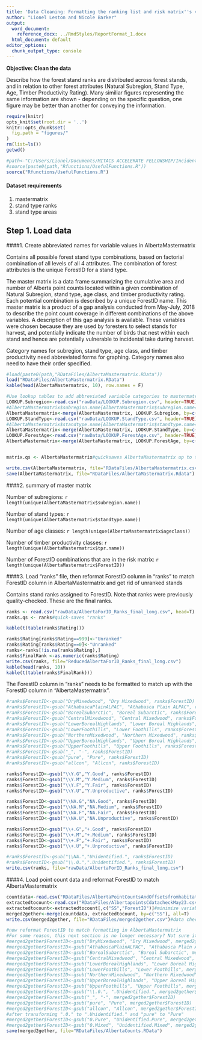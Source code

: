 ---
title: 'Data Cleaning: Formatting the ranking list and risk matrix''s variables'
author: "Lionel Leston and Nicole Barker"
output:
  word_document:
    reference_docx: ../RmdStyles/ReportFormat_1.docx
  html_document: default
editor_options: 
  chunk_output_type: console
---

**Objective: Clean the data**

Describe how the forest stand ranks are distributed across forest stands, and in relation to other forest attributes (Natural Subregion, Stand Type, Age, Timber Productivity Rating). Many similiar figures representing the same information are shown - depending on the specific question, one figure may be better than another for conveying the information. 


``` {r setup, echo=F, message=F, warning=F}
require(knitr)
opts_knit$set(root.dir = '..')
knitr::opts_chunk$set(
  fig.path = "figures/"
)
rm(list=ls())
getwd()
```

``` {r}
#path<-"C:/Users/Lionel/Documents/MITACS ACCELERATE FELLOWSHIP/Incidental Take Risk Ranking Matrix for Westfraser/Git Repository/My Repos/BC_Risk_Matrix/"
#source(paste0(path,"Rfunctions/UsefulFunctions.R"))
source("Rfunctions/UsefulFunctions.R")
```

#### Dataset requirements

1. mastermatrix
2. stand type ranks
3. stand type areas

## Step 1. Load data

####1. Create abbreviated names for variable values in AlbertaMastermatrix

Contains all possible forest stand type combinations, based on factorial combination of all levels of all 4 attributes. The combination of forest attributes is the unique ForestID for a stand type.

The master matrix is a data frame summarizing the cumulative area and number of Alberta point counts located within a given combination of Natural Subregion, stand type, age class, and timber productivity rating. Each potential combination is described by a unique ForestID name. This master matrix is a product of a gap analysis conducted from May-July, 2018 to describe the point count coverage in different combinations of the above variables. A description of this gap analysis is available. These variables were chosen because they are used by foresters to select stands for harvest, and potentially indicate the number of birds that nest within each stand and hence are potentially vulnerable to incidental take during harvest.

Category names for subregion, stand type, age class, and timber productivity need abbreviated forms for graphing. Category names also need to have their order specified.

```{r load.matrixTemplate, echo=T, eval=T}
#load(paste0(path,"RDataFiles/AlbertaMastermatrix.RData"))
load("RDataFiles/AlbertaMastermatrix.RData")
kable(head(AlbertaMastermatrix, 10), row.names = F)

#Use lookup tables to add abbreviated variable categories to mastermatrix
LOOKUP.Subregion<-read.csv("rawData/LOOKUP.Subregion.csv", header=TRUE)
#AlbertaMastermatrix$subregion.name[AlbertaMastermatrix$subregion.name=="0"]<-"Unidentified"
AlbertaMastermatrix<-merge(AlbertaMastermatrix, LOOKUP.Subregion, by=c("subregion.name"), all.x=T)
LOOKUP.StandType<-read.csv("rawData/LOOKUP.StandType.csv", header=TRUE)
#AlbertaMastermatrix$standtype.name[AlbertaMastermatrix$standtype.name=="0"]<-"Unidentified"
AlbertaMastermatrix<-merge(AlbertaMastermatrix, LOOKUP.StandType, by=c("standtype.name"), all.x=T)
LOOKUP.ForestAge<-read.csv("rawData/LOOKUP.ForestAge.csv", header=TRUE)
AlbertaMastermatrix<-merge(AlbertaMastermatrix, LOOKUP.ForestAge, by=c("ageclass"), all.x=T)


matrix.qs <- AlbertaMastermatrix#quicksaves AlbertaMastermatrix up to this point

write.csv(AlbertaMastermatrix, file="RDataFiles/AlbertaMastermatrix.csv")
save(AlbertaMastermatrix, file="RDataFiles/AlbertaMastermatrix.Rdata")
```

####2. summary of master matrix

Number of subregions: `r length(unique(AlbertaMastermatrix$subregion.name))`

Number of stand types: `r length(unique(AlbertaMastermatrix$standtype.name))`

Number of age classes: `r length(unique(AlbertaMastermatrix$ageclass))`

Number of timber productivity classes: `r length(unique(AlbertaMastermatrix$tpr.name))`

Number of ForestID combinations that are in the risk matrix: `r length(unique(AlbertaMastermatrix$ForestID))`

####3. Load "ranks" file, then reformat ForestID column in "ranks" to match ForestID column in AlbertaMastermatrix and get rid of unranked stands

Contains stand ranks assigned to ForestID. Note that ranks were previously quality-checked. These are the final ranks. 

``` {r}
ranks <- read.csv("rawData/AlbertaForID_Ranks_final_long.csv", head=T)
ranks.qs <- ranks#quick-saves "ranks"

kable(t(table(ranks$Rating)))
```


``` {r}
ranks$Rating[ranks$Rating==999]<-"Unranked"
ranks$Rating[ranks$Rating==0]<-"Unranked"
ranks<-ranks[!is.na(ranks$Rating),]
ranks$FinalRank <-as.numeric(ranks$Rating) 
write.csv(ranks, file="ReducedAlbertaForID_Ranks_final_long.csv")
kable(head(ranks, 10))
kable(t(table(ranks$FinalRank)))
```

The ForestID column in "ranks" needs to be formatted to match up with the ForestID column in "AlbertaMastermatrix".

``` {r}
#ranks$ForestID<-gsub("DryMixedwood", "Dry Mixedwood", ranks$ForestID)
#ranks$ForestID<-gsub("AthabascaPlainALPAC", "Athabasca Plain ALPAC", ranks$ForestID)
#ranks$ForestID<-gsub("BorealSubarctic", "Boreal Subarctic", ranks$ForestID)
#ranks$ForestID<-gsub("CentralMixedwood", "Central Mixedwood", ranks$ForestID)
#ranks$ForestID<-gsub("LowerBorealHighlands", "Lower Boreal Highlands", ranks$ForestID)
#ranks$ForestID<-gsub("LowerFoothills", "Lower Foothills", ranks$ForestID)
#ranks$ForestID<-gsub("NorthernMixedwood", "Northern Mixedwood", ranks$ForestID)
#ranks$ForestID<-gsub("UpperBorealHighlands", "Upper Boreal Highlands", ranks$ForestID)
#ranks$ForestID<-gsub("UpperFoothills", "Upper Foothills", ranks$ForestID)
#ranks$ForestID<-gsub("_", "-", ranks$ForestID)
#ranks$ForestID<-gsub("pure", "Pure", ranks$ForestID)
#ranks$ForestID<-gsub("allcon", "Allcon", ranks$ForestID)

ranks$ForestID<-gsub("\\Y.G","Y.Good", ranks$ForestID)
ranks$ForestID<-gsub("\\Y.M","Y.Medium", ranks$ForestID)
ranks$ForestID<-gsub("\\Y.F","Y.Fair", ranks$ForestID)
ranks$ForestID<-gsub("\\Y.U","Y.Unproductive", ranks$ForestID)

ranks$ForestID<-gsub("\\NA.G","NA.Good", ranks$ForestID)
ranks$ForestID<-gsub("\\NA.M","NA.Medium", ranks$ForestID)
ranks$ForestID<-gsub("\\NA.F","NA.Fair", ranks$ForestID)
ranks$ForestID<-gsub("\\NA.U","NA.Unproductive", ranks$ForestID)

ranks$ForestID<-gsub("\\+.G","+.Good", ranks$ForestID)
ranks$ForestID<-gsub("\\+.M","+.Medium", ranks$ForestID)
ranks$ForestID<-gsub("\\+.F","+.Fair", ranks$ForestID)
ranks$ForestID<-gsub("\\+.U","+.Unproductive", ranks$ForestID)

#ranks$ForestID<-gsub("\\NA.","Unidentified.", ranks$ForestID)
#ranks$ForestID<-gsub("\\.0.",".Unidentified.", ranks$ForestID)
write.csv(ranks, file="rawData/AlbertaForID_Ranks_final_long.csv")

```

####4. Load point count data and reformat ForestID to match AlbertaMastermatrix

```{r merge.pointcountloc.data, echo=T, eval=T}
countdata<-read.csv("RDataFiles/AlbertaPointCountsAndOffsetsfromhabitatcategoriesAug16.csv",header=T)#counts of individual species, offsets for individual species, habitat, footprint data per PKEY and SS (as of Aug.16, 2018)
extractedtocount<-read.csv("RDataFiles/AlbertapointsCdatacheckMay23.csv",header=T)#ForestID data extracted to SS back in May 2018
extractedtocount<-extractedtocount[,c("SS","ForestID")]#minimize variables from "extractedtocount" that we merge with "countdata"
merged2gether<-merge(countdata, extractedtocount, by=c("SS"), all=T)
write.csv(merged2gether, file="RDataFiles/merged2gether.csv")#data check

#now reformat ForestID to match formatting in AlbertaMastermatrix
#For some reason, this next section is no longer necessary? Not sure it ever was.
#merged2gether$ForestID<-gsub("DryMixedwood", "Dry Mixedwood", merged2gether$ForestID)
#merged2gether$ForestID<-gsub("AthabascaPlainALPAC", "Athabasca Plain ALPAC", merged2gether$ForestID)
#merged2gether$ForestID<-gsub("BorealSubarctic", "Boreal Subarctic", merged2gether$ForestID)
#merged2gether$ForestID<-gsub("CentralMixedwood", "Central Mixedwood", merged2gether$ForestID)
#merged2gether$ForestID<-gsub("LowerBorealHighlands", "Lower Boreal Highlands", merged2gether$ForestID)
#merged2gether$ForestID<-gsub("LowerFoothills", "Lower Foothills", merged2gether$ForestID)
#merged2gether$ForestID<-gsub("NorthernMixedwood", "Northern Mixedwood", merged2gether$ForestID)
#merged2gether$ForestID<-gsub("UpperBorealHighlands", "Upper Boreal Highlands", merged2gether$ForestID)
#merged2gether$ForestID<-gsub("UpperFoothills", "Upper Foothills", merged2gether$ForestID)
#merged2gether$ForestID<-gsub("\\.0.", ".Unidentified.", merged2gether$ForestID)
#merged2gether$ForestID<-gsub("_", "-", merged2gether$ForestID)
#merged2gether$ForestID<-gsub("pure", "Pure", merged2gether$ForestID)
#merged2gether$ForestID<-gsub("allcon", "Allcon", merged2gether$ForestID)
#after transforming ".0." to ".Unidentified." and "pure" to "Pure"
#merged2gether$ForestID<-gsub("0.Pure", "Unidentified.Pure", merged2gether$ForestID, fixed=T)
#merged2gether$ForestID<-gsub("0.Mixed", "Unidentified.Mixed", merged2gether$ForestID, fixed=T)
save(merged2gether, file="RDataFiles/AlbertaCounts.RData")

```
